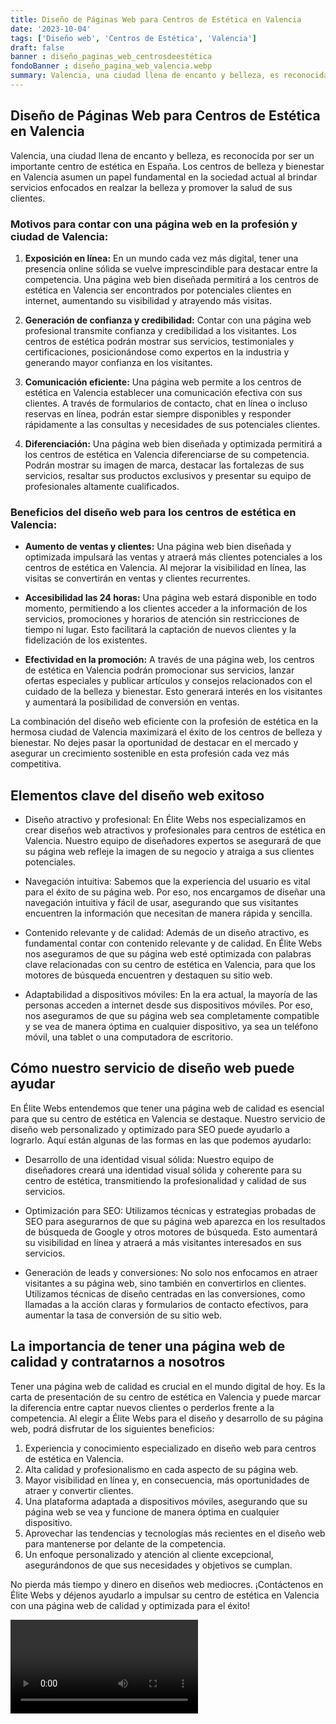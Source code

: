 ```yaml
---
title: Diseño de Páginas Web para Centros de Estética en Valencia
date: '2023-10-04'
tags: ['Diseño web', 'Centros de Estética', 'Valencia']
draft: false
banner : diseño_paginas_web_centrosdeestética
fondoBanner : diseño_pagina_web_valencia.webp
summary: Valencia, una ciudad llena de encanto y belleza, es reconocida por ser un importante centro de estética en España. Los centros de belleza y bienestar en Valencia asumen un papel fundamental en la sociedad actual al brindar servicios enfocados en realzar la belleza y promover la salud de sus clientes.
---
```


## **Diseño de Páginas Web para Centros de Estética en Valencia**

Valencia, una ciudad llena de encanto y belleza, es reconocida por ser un importante centro de estética en España. Los centros de belleza y bienestar en Valencia asumen un papel fundamental en la sociedad actual al brindar servicios enfocados en realzar la belleza y promover la salud de sus clientes.

### **Motivos para contar con una página web en la profesión y ciudad de Valencia:**

1. **Exposición en línea:** En un mundo cada vez más digital, tener una presencia online sólida se vuelve imprescindible para destacar entre la competencia. Una página web bien diseñada permitirá a los centros de estética en Valencia ser encontrados por potenciales clientes en internet, aumentando su visibilidad y atrayendo más visitas.

2. **Generación de confianza y credibilidad:** Contar con una página web profesional transmite confianza y credibilidad a los visitantes. Los centros de estética podrán mostrar sus servicios, testimoniales y certificaciones, posicionándose como expertos en la industria y generando mayor confianza en los visitantes.

3. **Comunicación eficiente:** Una página web permite a los centros de estética en Valencia establecer una comunicación efectiva con sus clientes. A través de formularios de contacto, chat en línea o incluso reservas en línea, podrán estar siempre disponibles y responder rápidamente a las consultas y necesidades de sus potenciales clientes.

4. **Diferenciación:** Una página web bien diseñada y optimizada permitirá a los centros de estética en Valencia diferenciarse de su competencia. Podrán mostrar su imagen de marca, destacar las fortalezas de sus servicios, resaltar sus productos exclusivos y presentar su equipo de profesionales altamente cualificados.

### **Beneficios del diseño web para los centros de estética en Valencia:**

- **Aumento de ventas y clientes:** Una página web bien diseñada y optimizada impulsará las ventas y atraerá más clientes potenciales a los centros de estética en Valencia. Al mejorar la visibilidad en línea, las visitas se convertirán en ventas y clientes recurrentes.

- **Accesibilidad las 24 horas:** Una página web estará disponible en todo momento, permitiendo a los clientes acceder a la información de los servicios, promociones y horarios de atención sin restricciones de tiempo ni lugar. Esto facilitará la captación de nuevos clientes y la fidelización de los existentes.

- **Efectividad en la promoción:** A través de una página web, los centros de estética en Valencia podrán promocionar sus servicios, lanzar ofertas especiales y publicar artículos y consejos relacionados con el cuidado de la belleza y bienestar. Esto generará interés en los visitantes y aumentará la posibilidad de conversión en ventas.

La combinación del diseño web eficiente con la profesión de estética en la hermosa ciudad de Valencia maximizará el éxito de los centros de belleza y bienestar. No dejes pasar la oportunidad de destacar en el mercado y asegurar un crecimiento sostenible en esta profesión cada vez más competitiva.

<GifSeo />

<Cta />

## Elementos clave del diseño web exitoso

- Diseño atractivo y profesional: En Élite Webs nos especializamos en crear diseños web atractivos y profesionales para centros de estética en Valencia. Nuestro equipo de diseñadores expertos se asegurará de que su página web refleje la imagen de su negocio y atraiga a sus clientes potenciales.

- Navegación intuitiva: Sabemos que la experiencia del usuario es vital para el éxito de su página web. Por eso, nos encargamos de diseñar una navegación intuitiva y fácil de usar, asegurando que sus visitantes encuentren la información que necesitan de manera rápida y sencilla.

- Contenido relevante y de calidad: Además de un diseño atractivo, es fundamental contar con contenido relevante y de calidad. En Élite Webs nos aseguramos de que su página web esté optimizada con palabras clave relacionadas con su centro de estética en Valencia, para que los motores de búsqueda encuentren y destaquen su sitio web.

- Adaptabilidad a dispositivos móviles: En la era actual, la mayoría de las personas acceden a internet desde sus dispositivos móviles. Por eso, nos aseguramos de que su página web sea completamente compatible y se vea de manera óptima en cualquier dispositivo, ya sea un teléfono móvil, una tablet o una computadora de escritorio.

## Cómo nuestro servicio de diseño web puede ayudar

En Élite Webs entendemos que tener una página web de calidad es esencial para que su centro de estética en Valencia se destaque. Nuestro servicio de diseño web personalizado y optimizado para SEO puede ayudarlo a lograrlo. Aquí están algunas de las formas en las que podemos ayudarlo:

- Desarrollo de una identidad visual sólida: Nuestro equipo de diseñadores creará una identidad visual sólida y coherente para su centro de estética, transmitiendo la profesionalidad y calidad de sus servicios.

- Optimización para SEO: Utilizamos técnicas y estrategias probadas de SEO para asegurarnos de que su página web aparezca en los resultados de búsqueda de Google y otros motores de búsqueda. Esto aumentará su visibilidad en línea y atraerá a más visitantes interesados en sus servicios.

- Generación de leads y conversiones: No solo nos enfocamos en atraer visitantes a su página web, sino también en convertirlos en clientes. Utilizamos técnicas de diseño centradas en las conversiones, como llamadas a la acción claras y formularios de contacto efectivos, para aumentar la tasa de conversión de su sitio web.

## La importancia de tener una página web de calidad y contratarnos a nosotros

Tener una página web de calidad es crucial en el mundo digital de hoy. Es la carta de presentación de su centro de estética en Valencia y puede marcar la diferencia entre captar nuevos clientes o perderlos frente a la competencia. Al elegir a Élite Webs para el diseño y desarrollo de su página web, podrá disfrutar de los siguientes beneficios:

1. Experiencia y conocimiento especializado en diseño web para centros de estética en Valencia.
2. Alta calidad y profesionalismo en cada aspecto de su página web.
3. Mayor visibilidad en línea y, en consecuencia, más oportunidades de atraer y convertir clientes.
4. Una plataforma adaptada a dispositivos móviles, asegurando que su página web se vea y funcione de manera óptima en cualquier dispositivo.
5. Aprovechar las tendencias y tecnologías más recientes en el diseño web para mantenerse por delante de la competencia.
6. Un enfoque personalizado y atención al cliente excepcional, asegurándonos de que sus necesidades y objetivos se cumplan.

No pierda más tiempo y dinero en diseños web mediocres. ¡Contáctenos en Élite Webs y déjenos ayudarlo a impulsar su centro de estética en Valencia con una página web de calidad y optimizada para el éxito!

<Video />

<CtaBot job='Centros de Estética' city='Valencia'/>

<Gmaps query='Valencia+españa+maps' />